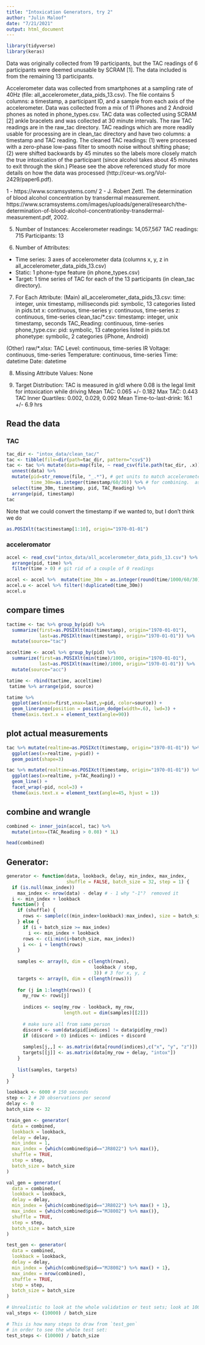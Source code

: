 ```yaml
---
title: "Intoxication Generators, try 2"
author: "Julin Maloof"
date: "7/21/2021"
output: html_document
---
```


```r
library(tidyverse)
library(keras)
```

Data was originally collected from 19 participants, but the TAC readings of 6 participants were deemed unusable by SCRAM [1]. The data included is from the remaining 13 participants.

Accelerometer data was collected from smartphones at a sampling rate of 40Hz (file: all_accelerometer_data_pids_13.csv). The file contains 5 columns: a timestamp, a participant ID, and a sample from each axis of the accelerometer. Data was collected from a mix of 11 iPhones and 2 Android phones as noted in phone_types.csv. TAC data was collected using SCRAM [2] ankle bracelets and was collected at 30 minute intervals. The raw TAC readings are in the raw_tac directory. TAC readings which are more readily usable for processing are in clean_tac directory and have two columns: a timestamp and TAC reading. The cleaned TAC readings: (1) were processed with a zero-phase low-pass filter to smooth noise without shifting phase; (2) were shifted backwards by 45 minutes so the labels more closely match the true intoxication of the participant (since alcohol takes about 45 minutes to exit through the skin.) Please see the above referenced study for more details on how the data was processed (http://ceur-ws.org/Vol-2429/paper6.pdf).

1 - https://www.scramsystems.com/
2 - J. Robert Zettl. The determination of blood alcohol concentration by transdermal measurement. https://www.scramsystems.com/images/uploads/general/research/the-determination-of-blood-alcohol-concentrationby-transdermal-measurement.pdf, 2002.

5. Number of Instances:
Accelerometer readings: 14,057,567
TAC readings: 715
Participants: 13

6. Number of Attributes:
- Time series: 3 axes of accelerometer data (columns x, y, z in all_accelerometer_data_pids_13.csv)
- Static: 1 phone-type feature (in phone_types.csv)
- Target: 1 time series of TAC for each of the 13 participants (in clean_tac directory).

7. For Each Attribute:
(Main)
all_accelerometer_data_pids_13.csv:
time: integer, unix timestamp, milliseconds
pid: symbolic, 13 categories listed in pids.txt 
x: continuous, time-series
y: continuous, time-series
z: continuous, time-series
clean_tac/*.csv:
timestamp: integer, unix timestamp, seconds
TAC_Reading: continuous, time-series
phone_type.csv:
pid: symbolic, 13 categories listed in pids.txt 
phonetype: symbolic, 2 categories (iPhone, Android)

(Other)
raw/*.xlsx:
TAC Level: continuous, time-series
IR Voltage: continuous, time-series
Temperature: continuous, time-series
Time: datetime
Date: datetime

8. Missing Attribute Values:
None

9. Target Distribution:
TAC is measured in g/dl where 0.08 is the legal limit for intoxication while driving
Mean TAC: 0.065 +/- 0.182
Max TAC: 0.443
TAC Inner Quartiles: 0.002, 0.029, 0.092
Mean Time-to-last-drink: 16.1 +/- 6.9 hrs

## Read the data

### TAC
```r
tac_dir <- "intox_data/clean_tac/"
tac <- tibble(file=dir(path=tac_dir, pattern="csv$"))
tac <- tac %>% mutate(data=map(file, ~ read_csv(file.path(tac_dir, .x)))) %>% 
  unnest(data) %>%
  mutate(pid=str_remove(file, "_.*"), # get units to match accelerometer data
         time_30m=as.integer(timestamp/60/30)) %>% # for combining.  as.integer required for matching.
  select(time_30m, timestamp, pid, TAC_Reading) %>%
  arrange(pid, timestamp)
tac
```

Note that we could convert the timestamp if we wanted to, but I don't think we do
```r
as.POSIXlt(tac$timestamp[1:10], origin="1970-01-01")
```

### acceleromator
```r
accel <- read_csv("intox_data/all_accelerometer_data_pids_13.csv") %>%
  arrange(pid, time) %>%
  filter(time > 0) # git rid of a couple of 0 readings
```

```r
accel <- accel %>%  mutate(time_30m = as.integer(round(time/1000/60/30)))
accel.u <- accel %>% filter(!duplicated(time_30m))
accel.u
```
## compare times

```r
tactime <- tac %>% group_by(pid) %>%
  summarize(first=as.POSIXlt(min(timestamp), origin="1970-01-01"),
            last=as.POSIXlt(max(timestamp), origin="1970-01-01")) %>%
  mutate(source="tac")

acceltime <- accel %>% group_by(pid) %>%
  summarize(first=as.POSIXlt(min(time)/1000, origin="1970-01-01"),
            last=as.POSIXlt(max(time)/1000, origin="1970-01-01")) %>%
  mutate(source="acc")

tatime <- rbind(tactime, acceltime)
 tatime %>% arrange(pid, source)
```
```r
tatime %>%
  ggplot(aes(xmin=first,xmax=last,y=pid, color=source)) +
  geom_linerange(position = position_dodge(width=.6), lwd=3) +
  theme(axis.text.x = element_text(angle=90))
```

## plot actual measurements

```r
tac %>% mutate(realtime=as.POSIXct(timestamp, origin="1970-01-01")) %>%
  ggplot(aes(x=realtime, y=pid)) +
  geom_point(shape=3)
```

```r
tac %>% mutate(realtime=as.POSIXct(timestamp, origin="1970-01-01")) %>%
  ggplot(aes(x=realtime, y=TAC_Reading)) +
  geom_line() +
  facet_wrap(~pid, ncol=3) +
  theme(axis.text.x = element_text(angle=45, hjust = 1))
```

## combine and wrangle

```r
combined <- inner_join(accel, tac) %>%
  mutate(intox=(TAC_Reading > 0.08) * 1L)

head(combined)
```

## Generator:

```r
generator <- function(data, lookback, delay, min_index, max_index,
                      shuffle = FALSE, batch_size = 32, step = 1) {
  if (is.null(max_index))
    max_index <- nrow(data) - delay # - 1 why "-1"?  removed it
  i <- min_index + lookback
  function() {
    if (shuffle) {
      rows <- sample(c((min_index+lookback):max_index), size = batch_size)
    } else {
      if (i + batch_size >= max_index)
        i <<- min_index + lookback
      rows <- c(i:min(i+batch_size, max_index))
      i <<- i + length(rows)
    }
    
    samples <- array(0, dim = c(length(rows), 
                                lookback / step,
                                3)) # 3 for x, y, z
    targets <- array(0, dim = c(length(rows)))
                     
    for (j in 1:length(rows)) {
      my_row <- rows[j]
      
      indices <- seq(my_row - lookback, my_row, 
                     length.out = dim(samples)[[2]])
      
      # make sure all from same person
      discord <- sum(data$pid[indices] != data$pid[my_row])
      if (discord > 0) indices <- indices + discord
      
      samples[j,,] <- as.matrix(data[round(indices),c("x", "y", "z")])
      targets[[j]] <- as.matrix(data[my_row + delay, "intox"])
    }            
    
    list(samples, targets)
  }
}
```

```r
lookback <- 6000 # 150 seconds
step <- 2 # 20 observations per second
delay <- 0
batch_size <- 32

train_gen <- generator(
  data = combined,
  lookback = lookback,
  delay = delay,
  min_index = 1,
  max_index = {which(combined$pid=="JR8022") %>% max()},
  shuffle = TRUE,
  step = step, 
  batch_size = batch_size
)

val_gen = generator(
  data = combined,
  lookback = lookback,
  delay = delay,
  min_index = {which(combined$pid=="JR8022") %>% max() + 1},
  max_index = {which(combined$pid=="MJ8002") %>% max()},
  shuffle = TRUE,
  step = step, 
  batch_size = batch_size
)

test_gen <- generator(
  data = combined,
  lookback = lookback,
  delay = delay,
  min_index = {which(combined$pid=="MJ8002") %>% max() + 1},
  max_index = nrow(combined),
  shuffle = TRUE,
  step = step, 
  batch_size = batch_size
)

# Unrealistic to look at the whole validation or test sets; look at 10000
val_steps <- (10000) / batch_size

# This is how many steps to draw from `test_gen`
# in order to see the whole test set:
test_steps <- (10000) / batch_size
```

